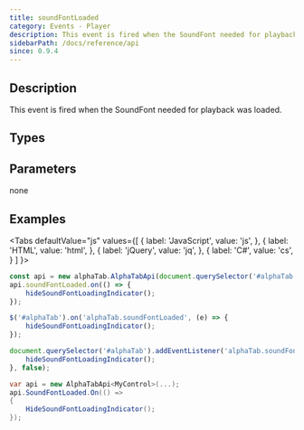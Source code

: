 ```yaml
---
title: soundFontLoaded
category: Events - Player
description: This event is fired when the SoundFont needed for playback was loaded.
sidebarPath: /docs/reference/api
since: 0.9.4
---
```


<SinceBadge since="0.9.4" />


## Description
This event is fired when the SoundFont needed for playback was loaded.    

<EventDescription metadata={metadata} />

## Types

<TypeTable>
    <TypeRow type="js" name="function()" />    
    <TypeRow type="net" name="Action" />    
</TypeTable>

## Parameters
none

## Examples

<Tabs
  defaultValue="js"
  values={[
    { label: 'JavaScript', value: 'js', },
    { label: 'HTML', value: 'html', },
    { label: 'jQuery', value: 'jq', },
    { label: 'C#', value: 'cs', }
  ]
}>
<TabItem value="js">

```js
const api = new alphaTab.AlphaTabApi(document.querySelector('#alphaTab'));
api.soundFontLoaded.on(() => {
    hideSoundFontLoadingIndicator();
});
```

</TabItem>
<TabItem value="jq">

```js
$('#alphaTab').on('alphaTab.soundFontLoaded', (e) => {
    hideSoundFontLoadingIndicator();
});
```

</TabItem>
<TabItem value="html">

```js
document.querySelector('#alphaTab').addEventListener('alphaTab.soundFontLoaded', () => {
    hideSoundFontLoadingIndicator();
}, false);
```

</TabItem>
<TabItem value="cs">

```cs
var api = new AlphaTabApi<MyControl>(...);
api.SoundFontLoaded.On(() => 
{
    HideSoundFontLoadingIndicator();
});
```

</TabItem>
</Tabs>
